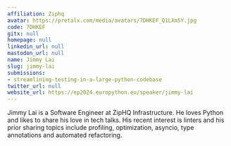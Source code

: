 ```yaml
---
affiliation: Ziphq
avatar: https://pretalx.com/media/avatars/7DHKEF_Q1LXm5Y.jpg
code: 7DHKEF
gitx: null
homepage: null
linkedin_url: null
mastodon_url: null
name: Jimmy Lai
slug: jimmy-lai
submissions:
- streamlining-testing-in-a-large-python-codebase
twitter_url: null
website_url: https://ep2024.europython.eu/speaker/jimmy-lai
---
```


Jimmy Lai is a Software Engineer at ZipHQ Infrastructure. He loves Python and likes to share his love in tech talks. His recent interest is linters and his prior sharing topics include profiling, optimization, asyncio, type annotations and automated refactoring.
